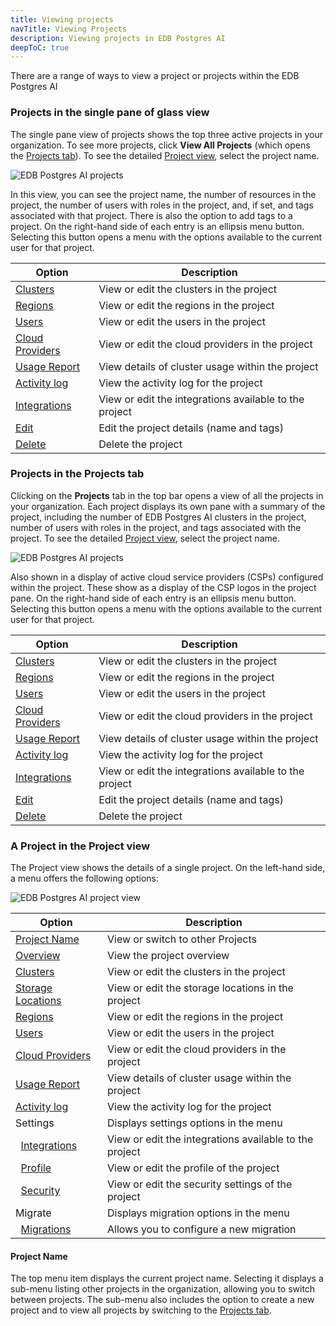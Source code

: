 ```yaml
---
title: Viewing projects
navTitle: Viewing Projects
description: Viewing projects in EDB Postgres AI
deepToC: true
---
```


There are a range of ways to view a project or projects within the EDB Postgres AI

### Projects in the single pane of glass view

The single pane view of projects shows the top three active projects in your organization. 
To see more projects, click **View All Projects** (which opens the [Projects tab](#projects-in-the-projects-tab)).
To see the detailed [Project view](#a-project-in-the-project-view), select the project name.

![EDB Postgres AI projects](images/spog_projects_view.png)

In this view, you can see the project name, the number of resources in the project, the number of users with roles in the project, and, if set, and tags associated with that project. 
There is also the option to add tags to a project. 
On the right-hand side of each entry is an ellipsis menu button. Selecting this button opens a menu with the options available to the current user for that project. 

| Option                                                    | Description                                            |
|-----------------------------------------------------------|--------------------------------------------------------|
| [Clusters](clusters)                                      | View or edit the clusters in the project               |
| [Regions](regions)                                        | View or edit the regions in the project                |
| [Users](users)                                            | View or edit the users in the project                  |
| [Cloud Providers](cloud_providers)                        | View or edit the cloud providers in the project        |
| [Usage Report](usage_report)                              | View details of cluster usage within the project       |
| [Activity log](activity_log)                              | View the activity log for the project                  |
| [Integrations](settings/integrations)                     | View or edit the integrations available to the project |
| [Edit](managing_projects#renaming-a-project)              | Edit the project details (name and tags)               |
| [Delete](managing_projects#confirming-a-project-deletion) | Delete the project                                     |


### Projects in the Projects tab

Clicking on the **Projects** tab in the top bar opens a view of all the projects in your organization.
Each project displays its own pane with a summary of the project, including the number of EDB Postgres AI clusters in the project, number of users with roles in the project, and tags associated with the project.
To see the detailed [Project view](#a-project-in-the-project-view), select the project name.

![EDB Postgres AI projects](images/example_project_in_projects.png)

Also shown in a display of active cloud service providers (CSPs) configured within the project.
These show as a display of the CSP logos in the project pane.
On the right-hand side of each entry is an ellipsis menu button. Selecting this button opens a menu with the options available to the current user for that project. 

| Option                                                    | Description                                            |
|-----------------------------------------------------------|--------------------------------------------------------|
| [Clusters](clusters)                                      | View or edit the clusters in the project               |
| [Regions](regions)                                        | View or edit the regions in the project                |
| [Users](users)                                            | View or edit the users in the project                  |
| [Cloud Providers](cloud_providers)                        | View or edit the cloud providers in the project        |
| [Usage Report](usage_report)                              | View details of cluster usage within the project       |
| [Activity log](activity_log)                              | View the activity log for the project                  |
| [Integrations](settings/integrations)                     | View or edit the integrations available to the project |
| [Edit](settings/profile)                                  | Edit the project details (name and tags)               |
| [Delete](managing_projects#confirming-a-project-deletion) | Delete the project                                     |

### A Project in the Project view

The Project view shows the details of a single project.
On the left-hand side, a menu offers the following options:

![EDB Postgres AI project view](images/project_view.png)

| Option                                            | Description                                            |
|---------------------------------------------------|--------------------------------------------------------|
| [Project Name](#project-name)                     | View or switch to other Projects                       |
| [Overview](project_overview)                      | View the project overview                              |
| [Clusters](clusters)                              | View or edit the clusters in the project               |
| [Storage Locations](storage_locations)            | View or edit the storage locations in the project      |
| [Regions](regions)                                | View or edit the regions in the project                |
| [Users](users)                                    | View or edit the users in the project                  |
| [Cloud Providers](cloud_providers)                | View or edit the cloud providers in the project        |
| [Usage Report](usage_report)                      | View details of cluster usage within the project       |
| [Activity log](activity_log)                      | View the activity log for the project                  |
| Settings                                          | Displays settings options in the menu                  |
| &nbsp;&nbsp;[Integrations](settings/integrations) | View or edit the integrations available to the project |
| &nbsp;&nbsp;[Profile](settings/profile)           | View or edit the profile of the project                |
| &nbsp;&nbsp;[Security](settings/security)         | View or edit the security settings of the project      |
| Migrate                                           | Displays migration options in the menu                 |
| &nbsp;&nbsp;[Migrations](migrate/migrations)      | Allows you to configure a new migration                |


#### Project Name

The top menu item displays the current project name. Selecting it displays a sub-menu listing other projects in the organization, allowing you to switch between projects. The sub-menu also includes the option to create a new project and to view all projects by switching to the [Projects tab](#projects-in-the-projects-tab).




